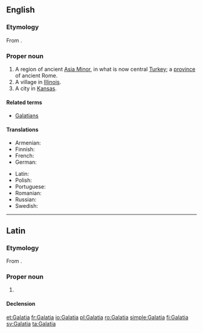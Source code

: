 ==English==
{{wikipedia}}

===Etymology===
From {{etyl|grc|en}} {{term|Γαλατία||sc=polytonic|lang=grc}}.

===Proper noun===
{{en-proper noun}}

# A region of ancient [[Asia Minor]], in what is now central [[Turkey]]; a [[province]] of ancient Rome.
# A village in [[Illinois]].
# A city in [[Kansas]].

====Related terms====
* [[Galatians]]

====Translations====
{{trans-top|region of Asia Minor}}
* Armenian: {{t|hy|Գաղատիա}}
* Finnish: {{t+|fi|Galatia}}
* French: {{t+|fr|Galatie|f}}
* German: {{t+|de|Galatien|n}}
{{trans-mid}}
* Latin: {{t|la|Galatia|f}}
* Polish: {{t|pl|Galacja|f}}
* Portuguese: {{t+|pt|Galácia|f}}
* Romanian: {{t|ro|Galatia|f}}
* Russian: {{t|ru|Галатия|f}}
* Swedish: {{t+|sv|Galatien|n}}
{{trans-bottom}}

{{catlangcode|en|Countries|Cities|Villages|Illinois|Kansas}}

----

==Latin==
===Etymology===
From {{etyl|grc|la}} {{m|grc|Γαλατία}}.
===Proper noun===
{{la-proper noun|Galatīa|Galatiae|Galatīae|f|first}}

# {{l/en|Galatia}} {{gloss|region of Anatolia, later a Roman province}}

====Declension====
{{la-decl-1st-loc|num=sg|Galatī}}

[[et:Galatia]]
[[fr:Galatia]]
[[io:Galatia]]
[[pl:Galatia]]
[[ro:Galatia]]
[[simple:Galatia]]
[[fi:Galatia]]
[[sv:Galatia]]
[[ta:Galatia]]